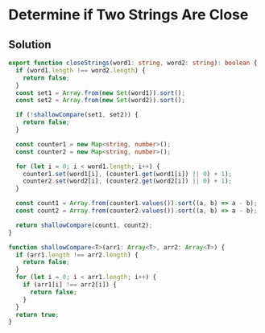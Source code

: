 # Determine if Two Strings Are Close

## Solution

```typescript filename="solution.ts" copy
export function closeStrings(word1: string, word2: string): boolean {
  if (word1.length !== word2.length) {
    return false;
  }
  const set1 = Array.from(new Set(word1)).sort();
  const set2 = Array.from(new Set(word2)).sort();

  if (!shallowCompare(set1, set2)) {
    return false;
  }

  const counter1 = new Map<string, number>();
  const counter2 = new Map<string, number>();

  for (let i = 0; i < word1.length; i++) {
    counter1.set(word1[i], (counter1.get(word1[i]) || 0) + 1);
    counter2.set(word2[i], (counter2.get(word2[i]) || 0) + 1);
  }

  const count1 = Array.from(counter1.values()).sort((a, b) => a - b);
  const count2 = Array.from(counter2.values()).sort((a, b) => a - b);

  return shallowCompare(count1, count2);
}

function shallowCompare<T>(arr1: Array<T>, arr2: Array<T>) {
  if (arr1.length !== arr2.length) {
    return false;
  }
  for (let i = 0; i < arr1.length; i++) {
    if (arr1[i] !== arr2[i]) {
      return false;
    }
  }
  return true;
}
```

